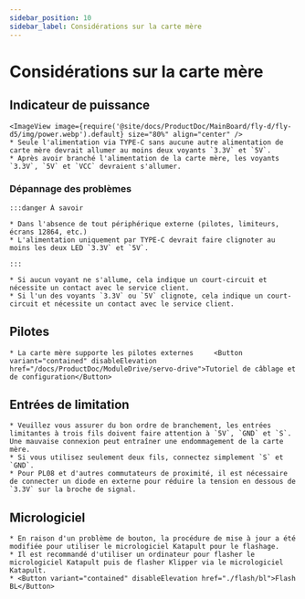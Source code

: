 ```yaml
---
sidebar_position: 10
sidebar_label: Considérations sur la carte mère
---
```


# Considérations sur la carte mère

## Indicateur de puissance
    <ImageView image={require('@site/docs/ProductDoc/MainBoard/fly-d/fly-d5/img/power.webp').default} size="80%" align="center" />
    * Seule l'alimentation via TYPE-C sans aucune autre alimentation de carte mère devrait allumer au moins deux voyants `3.3V` et `5V`.
    * Après avoir branché l'alimentation de la carte mère, les voyants `3.3V`, `5V` et `VCC` devraient s'allumer.

### Dépannage des problèmes


    :::danger À savoir

    * Dans l'absence de tout périphérique externe (pilotes, limiteurs, écrans 12864, etc.)
    * L'alimentation uniquement par TYPE-C devrait faire clignoter au moins les deux LED `3.3V` et `5V`.

    :::

    * Si aucun voyant ne s'allume, cela indique un court-circuit et nécessite un contact avec le service client.
    * Si l'un des voyants `3.3V` ou `5V` clignote, cela indique un court-circuit et nécessite un contact avec le service client.

## Pilotes

    * La carte mère supporte les pilotes externes     <Button variant="contained" disableElevation href="/docs/ProductDoc/ModuleDrive/servo-drive">Tutoriel de câblage et de configuration</Button>

## Entrées de limitation

    * Veuillez vous assurer du bon ordre de branchement, les entrées limitantes à trois fils doivent faire attention à `5V`, `GND` et `S`. Une mauvaise connexion peut entraîner une endommagement de la carte mère.
    * Si vous utilisez seulement deux fils, connectez simplement `S` et `GND`.
    * Pour PL08 et d'autres commutateurs de proximité, il est nécessaire de connecter un diode en externe pour réduire la tension en dessous de `3.3V` sur la broche de signal.

## Micrologiciel

    * En raison d'un problème de bouton, la procédure de mise à jour a été modifiée pour utiliser le micrologiciel Katapult pour le flashage.
    * Il est recommandé d'utiliser un ordinateur pour flasher le micrologiciel Katapult puis de flasher Klipper via le micrologiciel Katapult.
    * <Button variant="contained" disableElevation href="./flash/bl">Flash BL</Button>